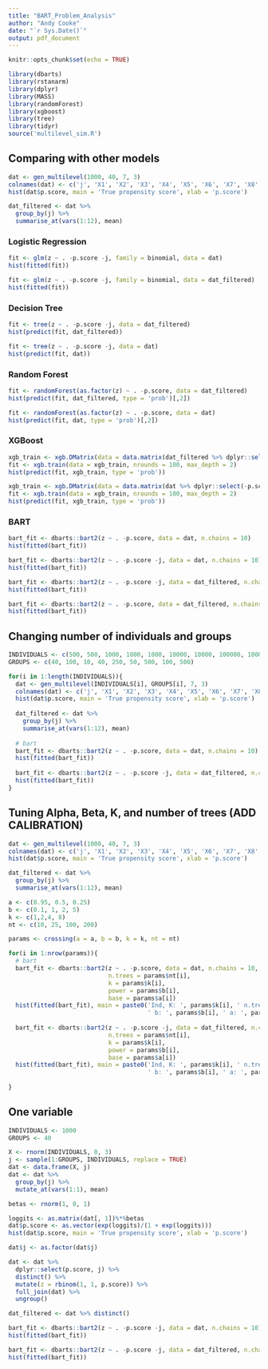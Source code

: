 ---
title: "BART_Problem_Analysis"
author: "Andy Cooke"
date: "`r Sys.Date()`"
output: pdf_document
---

```{r setup, include=FALSE}
knitr::opts_chunk$set(echo = TRUE)
```


```{r}
library(dbarts)
library(rstanarm)
library(dplyr)
library(MASS)
library(randomForest)
library(xgboost)
library(tree)
library(tidyr)
source('multilevel_sim.R')
```

## Comparing with other models

```{r}
dat <- gen_multilevel(1000, 40, 7, 3)
colnames(dat) <- c('j', 'X1', 'X2', 'X3', 'X4', 'X5', 'X6', 'X7', 'X8', 'X9', 'X10', 'z', 'p.score')
hist(dat$p.score, main = 'True propensity score', xlab = 'p.score')

dat_filtered <- dat %>% 
  group_by(j) %>% 
  summarise_at(vars(1:12), mean)
```

### Logistic Regression

```{r}
fit <- glm(z ~ . -p.score -j, family = binomial, data = dat)
hist(fitted(fit))
```

```{r}
fit <- glm(z ~ . -p.score -j, family = binomial, data = dat_filtered)
hist(fitted(fit))
```
### Decision Tree
```{r}
fit <- tree(z ~ . -p.score -j, data = dat_filtered)
hist(predict(fit, dat_filtered))

fit <- tree(z ~ . -p.score -j, data = dat)
hist(predict(fit, dat))
```

### Random Forest
```{r}
fit <- randomForest(as.factor(z) ~ . -p.score, data = dat_filtered)
hist(predict(fit, dat_filtered, type = 'prob')[,2])

fit <- randomForest(as.factor(z) ~ . -p.score, data = dat)
hist(predict(fit, dat, type = 'prob')[,2])
```


### XGBoost
```{r}
xgb_train <- xgb.DMatrix(data = data.matrix(dat_filtered %>% dplyr::select(-p.score, -z)), label = dat_filtered$z)
fit <- xgb.train(data = xgb_train, nrounds = 100, max_depth = 2)
hist(predict(fit, xgb_train, type = 'prob'))

xgb_train <- xgb.DMatrix(data = data.matrix(dat %>% dplyr::select(-p.score, -z)), label = dat$z)
fit <- xgb.train(data = xgb_train, nrounds = 100, max_depth = 2)
hist(predict(fit, xgb_train, type = 'prob'))
```

### BART

```{r}
bart_fit <- dbarts::bart2(z ~ . -p.score, data = dat, n.chains = 10)
hist(fitted(bart_fit))

bart_fit <- dbarts::bart2(z ~ . -p.score -j, data = dat, n.chains = 10)
hist(fitted(bart_fit))

bart_fit <- dbarts::bart2(z ~ . -p.score -j, data = dat_filtered, n.chains = 10)
hist(fitted(bart_fit))

bart_fit <- dbarts::bart2(z ~ . -p.score, data = dat_filtered, n.chains = 10)
hist(fitted(bart_fit))
```


## Changing number of individuals and groups

```{r}
INDIVIDUALS <- c(500, 500, 1000, 1000, 1000, 10000, 10000, 100000, 100000)
GROUPS <- c(40, 100, 10, 40, 250, 50, 500, 100, 500)

for(i in 1:length(INDIVIDUALS)){
  dat <- gen_multilevel(INDIVIDUALS[i], GROUPS[i], 7, 3)
  colnames(dat) <- c('j', 'X1', 'X2', 'X3', 'X4', 'X5', 'X6', 'X7', 'X8', 'X9', 'X10', 'z', 'p.score')
  hist(dat$p.score, main = 'True propensity score', xlab = 'p.score')
  
  dat_filtered <- dat %>% 
    group_by(j) %>% 
    summarise_at(vars(1:12), mean)
    
  # bart 
  bart_fit <- dbarts::bart2(z ~ . -p.score, data = dat, n.chains = 10)
  hist(fitted(bart_fit))
    
  bart_fit <- dbarts::bart2(z ~ . -p.score -j, data = dat_filtered, n.chains = 10)
  hist(fitted(bart_fit))
}
```



## Tuning Alpha, Beta, K, and number of trees (ADD CALIBRATION)

```{r}
dat <- gen_multilevel(1000, 40, 7, 3)
colnames(dat) <- c('j', 'X1', 'X2', 'X3', 'X4', 'X5', 'X6', 'X7', 'X8', 'X9', 'X10', 'z', 'p.score')
hist(dat$p.score, main = 'True propensity score', xlab = 'p.score')

dat_filtered <- dat %>% 
  group_by(j) %>% 
  summarise_at(vars(1:12), mean)

a <- c(0.95, 0.5, 0.25)
b <- c(0.1, 1, 2, 5)
k <- c(1,2,4, 8)
nt <- c(10, 25, 100, 200)

params <- crossing(a = a, b = b, k = k, nt = nt)

for(i in 1:nrow(params)){
  # bart 
  bart_fit <- dbarts::bart2(z ~ . -p.score, data = dat, n.chains = 10,
                            n.trees = params$nt[i],
                            k = params$k[i],
                            power = params$b[i],
                            base = params$a[i])
  hist(fitted(bart_fit), main = paste0('Ind, K: ', params$k[i], ' n.trees: ', params$nt[i],
                                       ' b: ', params$b[i], ' a: ', params$a[i]))
  
  bart_fit <- dbarts::bart2(z ~ . -p.score -j, data = dat_filtered, n.chains = 10,
                            n.trees = params$nt[i],
                            k = params$k[i],
                            power = params$b[i],
                            base = params$a[i])
  hist(fitted(bart_fit), main = paste0('Ind, K: ', params$k[i], ' n.trees: ', params$nt[i],
                                       ' b: ', params$b[i], ' a: ', params$a[i]))
  
}
```


## One variable
```{r}
INDIVIDUALS <- 1000
GROUPS <- 40

X <- rnorm(INDIVIDUALS, 0, 3)
j <- sample(1:GROUPS, INDIVIDUALS, replace = TRUE)
dat <- data.frame(X, j)
dat <- dat %>% 
  group_by(j) %>% 
  mutate_at(vars(1:1), mean)

betas <- rnorm(1, 0, 1)

loggits <- as.matrix(dat[, 1])%*%betas 
dat$p.score <- as.vector(exp(loggits)/(1 + exp(loggits)))
hist(dat$p.score, main = 'True propensity score', xlab = 'p.score')

dat$j <- as.factor(dat$j)

dat <- dat %>% 
  dplyr::select(p.score, j) %>% 
  distinct() %>% 
  mutate(z = rbinom(1, 1, p.score)) %>% 
  full_join(dat) %>% 
  ungroup()

dat_filtered <- dat %>% distinct()

bart_fit <- dbarts::bart2(z ~ . -p.score -j, data = dat, n.chains = 10)
hist(fitted(bart_fit))

bart_fit <- dbarts::bart2(z ~ . -p.score -j, data = dat_filtered, n.chains = 10)
hist(fitted(bart_fit))
```





